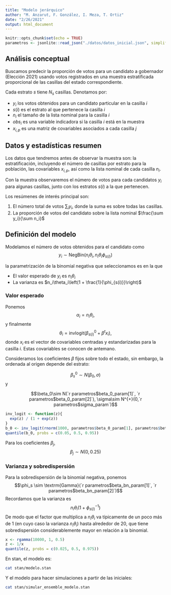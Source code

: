 ```yaml
---
title: "Modelo jerárquico"
author: "M. Anzarut, F. González, I. Meza, T. Ortiz"
date: "2/26/2021"
output: html_document
---
```


```r
knitr::opts_chunk$set(echo = TRUE)
parametros <- jsonlite::read_json("./datos/datos_inicial.json", simplifyVector = TRUE)

```

## Análisis conceptual

Buscamos predecir la proporción de votos para un candidato
a gobernador (Elección 2021) usando votos registrados en una muestra 
estratificada proporcional de las casillas del estado correspondiente.

Cada estrato $s$ tiene $N_s$ casillas. Denotamos
por: 

- $y_{i}$ los votos obtenidos para un candidato particular en la casilla $i$ 
- $s(i)$ es el estrato al que pertenece la casilla $i$
- $n_{i}$ el tamaño de la lista nominal para la casilla $i$ 
- $obs_{i}$ es una variable indicadora si la casilla $i$ está en la muestra
- $x_{i,p}$ es una matriz de covariables asociados a cada casilla $j$

## Datos y estadísticas resumen

Los datos que tendremos antes de observar la muestra son: la estratificación, incluyendo
el número de casillas por estrato para la población, 
 las covariables $x_{i,p}$, así como la lista nominal de cada casilla $n_i$.

Con la muestra observaremos el número de votos para cada candidatos $y_i$ para algunas casillas, junto con los
estratos $s(i)$ a la que pertenecen. 

Los resúmenes de interés principal son:

1. El número total de votos $\sum_i y_i$, donde la suma es sobre todas las casillas.
2. La proporción de votos del candidato sobre la lista nominal $\frac{\sum y_i}{\sum n_i}$


## Definición del modelo

Modelamos el número de votos obtenidos para el candidato como
$$y_{i} \sim \textrm{NegBin} (n_{i}\theta_i, n_i\theta_i\phi_{s(i)})$$

la parametrización de la binomial negativa que seleccionamos es en la que

- El valor esperado de $y_i$ es $n_i\theta_i$
- La varianza es $n_i\theta_i\left(1 + \frac{1}{\phi_{s(i)}}\right)$

### Valor esperado

Ponemos 
$$\alpha_i = n_i\theta_i,$$ 
y finalmente
$$\theta_i = \textrm{invlogit}( \beta_{s(i)}^0 + \beta_{}^t x_{i}),$$ 
donde $x_{i}$ es el vector
de covariables centradas y estandarizadas para la casilla $i$. Estas covariables
se conocen de antemano.

Consideramos los coeficientes
$\beta$ fijos sobre todo el estado, sin embargo, la ordenada al origen depende
del estrato:

$$\beta_{s}^0 \sim N(\beta_{0}, \sigma)$$
y 




$$\beta_0\sim N(`r parametros$beta_0_param[1]`, `r parametros$beta_0_param[2]`), \sigma\sim N^{+}(0,`r parametros$sigma_param`)$$

```r
inv_logit <- function(z){
  exp(z) / (1 + exp(z))
}
b_0 <- inv_logit(rnorm(1000, parametros$beta_0_param[1], parametros$beta_0_param[2])) 
quantile(b_0, probs = c(0.05, 0.5, 0.95))
```



Para los coeficientes  $\beta_j$, 
$$\beta_j \sim N(0,0.25)$$

### Varianza y sobredispersión

Para la sobredispersión de la binomial negativa, ponemos
$$\phi_s \sim \textrm{Gamma}(`r parametros$beta_bn_param[1]`, `r parametros$beta_bn_param[2]`)$$
Recordamos que la varianza es
$$n_i\theta_i\left(1 + \phi_{s(i)}^{-1}\right)$$
De modo que el factor que multiplica a $n_i\theta_i$ va típicamente de un poco más de
1 (en cuyo caso la varianza $n_i\theta_i$) hasta alrededor de 20, que tiene sobredispersión considerablemente mayor en relación a la binomial.

```r
x <- rgamma(10000, 1, 0.5)
z <- 1/x 
quantile(z, probs = c(0.025, 0.5, 0.975))
```
En stan, el modelo es:

```bash
cat stan/modelo.stan
```

Y el modelo para hacer simulaciones a partir de las iniciales:

```bash
cat stan/simular_ensemble_modelo.stan
```


